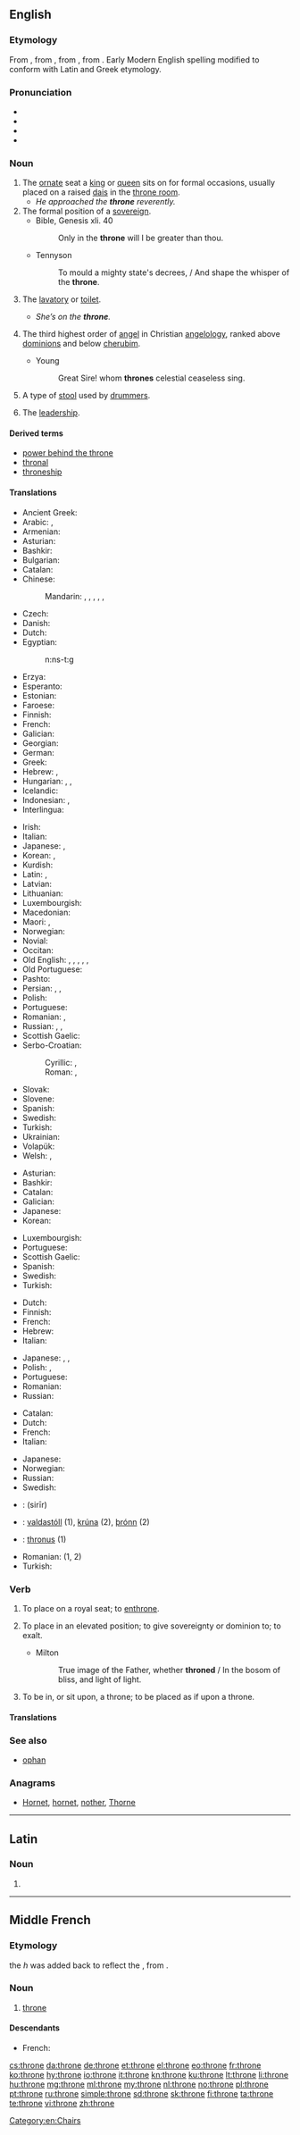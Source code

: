 {{also|Throne}}
==English==
{{wikipedia|Thrones}}

===Etymology===
From {{etyl|enm|en}} {{term|trone|lang=enm}}, from {{etyl|fro|en}} {{term|trone|lang=fro}}, from {{etyl|la|en}} {{m|la|thronus}}, from {{etyl|grc|en}} {{term|θρόνος||chair, throne|lang=grc}}. Early Modern English spelling modified to conform with Latin and Greek etymology.

===Pronunciation===
* {{IPA|/θɹəʊn/|lang=en}}
* {{audio|en-us-throne.ogg|Audio (US)|lang=en}}
* {{rhymes|əʊn|lang=en}}
* {{homophones|thrown|lang=en}}

===Noun===
{{en-noun}}

# The [[ornate]] seat a [[king]] or [[queen]] sits on for formal occasions, usually placed on a raised [[dais]] in the [[throne room]].
#* ''He approached the '''throne''' reverently.''
# The formal position of a [[sovereign]].
#* Bible, Genesis xli. 40
#*: Only in the '''throne''' will I be greater than thou.
#* Tennyson
#*: To mould a mighty state's decrees, / And shape the whisper of the '''throne'''.
# {{context|colloquial|lang=en}} The [[lavatory]] or [[toilet]].
#* ''She’s on the '''throne'''.''
# {{context|Biblical tradition|lang=en}} The third highest order of [[angel]] in Christian [[angelology]], ranked above [[dominion]]s and below [[cherub]]im.
#* Young
#*: Great Sire! whom '''thrones''' celestial ceaseless sing.
# {{context|music|lang=en}} A type of [[stool]] used by [[drummer]]s.
# {{context|figuratively|lang=en}} The [[leadership]].

====Derived terms====
* [[power behind the throne]]
* [[thronal]]
* [[throneship]]

====Translations====
{{trans-top|ornate seat}}
* Ancient Greek: {{t|grc|θρόνος|m}}
* Arabic: {{t|ar|عرش|m|tr=ʿarš|sc=Arab}}, {{t|ar|كُرْسِيّ|m|tr=kúrsiy}}
* Armenian: {{t|hy|գահ}}
* Asturian: {{t|ast|tronu|m}}
* Bashkir: {{t|ba|тәхет|tr=täxet|sc=Cyrl}}
* Bulgarian: {{t+|bg|престол|m|tr=prestól|sc=Cyrl}}
* Catalan: {{t|ca|tron|m}}
* Chinese:
*: Mandarin: {{t|cmn|寶座|sc=Hani}}, {{t+|cmn|宝座|tr=bǎozuò|sc=Hani}}, {{t+|cmn|王座|tr=wángzuò|sc=Hani}}, {{t+|cmn|御座|tr=yùzuò|sc=Hani}}, {{t+|cmn|王位|tr=wángwèi|sc=Hani}}, {{t+|cmn|皇位|tr=huángwèi|sc=Hani}}
* Czech: {{t+|cs|trůn|m}}
* Danish: {{t+|da|trone|c}}
* Dutch: {{t+|nl|troon|m}}
* Egyptian: {{t|egy|nst|sc=Egyp}}
*: <hiero>n:ns-t:g</hiero>
* Erzya: {{t|myv|инезем}}
* Esperanto: {{t+|eo|trono}}
* Estonian: {{t|et|troon}}
* Faroese: {{t|fo|tróna|f}}
* Finnish: {{t+|fi|valtaistuin}}
* French: {{t+|fr|trône|m}}
* Galician: {{t+|gl|trono|m}}
* Georgian: {{t|ka|ტახტი}}
* German: {{t+|de|Thron|m}}
* Greek: {{t+|el|θρόνος|m}}
* Hebrew: {{t+|he|כס|m|tr=kés}}, {{t|he|כִּיסֵּא מַלְכוּת|m|tr=kisé malkhút}}
* Hungarian: {{t+|hu|trón}}, {{t|hu|trónus}}, {{t|hu|trónszék}}
* Icelandic: {{t+|is|hásæti}}
* Indonesian: {{t+|id|singgasana}}, {{t+|id|tahta}}
* Interlingua: {{t|ia|throno}}
{{trans-mid}}
* Irish: {{t|ga|ríchathaoir|f}}
* Italian: {{t+|it|trono|m}}
* Japanese: {{t|ja|王座|tr=ōza}}, {{t|ja|玉座|tr=ぎょくざ, gyokuza|sc=Jpan}}
* Korean: {{t|ko|와좌|sc=Kore}}, {{t|ko|옥좌|sc=Kore}}
* Kurdish: {{t+|ku|text|m}}
* Latin: {{t|la|thronus|m}}, {{t|la|sedem|f}}
* Latvian: {{t|lv|tronis|m}}
* Lithuanian: {{t|lt|sostas|m}}
* Luxembourgish: {{t|lb|Troun|m}}
* Macedonian: {{t|mk|престол|m}}
* Maori: {{t|mi|ahurewa}}, {{t|mi|torōna}}
* Norwegian: {{t|no|trone|c}}
* Novial: {{t-needed|nov}}
* Occitan: {{t+|oc|tron|m}}
* Old English: {{t|ang|ġifstōl|m}}, {{t|ang|setl|n}}, {{t|ang|bregustol|m}}, {{t|ang|cynestol|m}}, {{t|ang|gumstol |m}}, {{t|ang|ealdorstol |m}}
* Old Portuguese: {{t|roa-opt|trõo}}
* Pashto: {{t+|ps|پلاز|m|tr=plâz|sc=ps-Arab}}
* Persian: {{t+|fa|تخت|tr=taxt|sc=fa-Arab}}, {{t+|fa|اریکه|tr=arike|sc=fa-Arab}}, {{t+|fa|سریر|tr=sarir|sc=fa-Arab}}
* Polish: {{t+|pl|tron|m}}
* Portuguese: {{t+|pt|trono|m}}
* Romanian: {{t+|ro|tron|n}}, {{t+|ro|scaun|n}}
* Russian: {{t+|ru|трон|m|tr=tron}}, {{t+|ru|престол|m|tr=prestól}}, {{t+|ru|стол|m|tr=stol}}
* Scottish Gaelic: {{t|gd|rìgh-chathair|m}}
* Serbo-Croatian:
*: Cyrillic: {{t|sh|пријестоље|m}}, {{t|sh|трон|m}}
*: Roman: {{t+|sh|prijestolje|m}}, {{t+|sh|tron|m}}
* Slovak: {{t|sk|trón|m}}
* Slovene: {{t+|sl|prestol|m}}
* Spanish: {{t+|es|trono|m}}
* Swedish: {{t+|sv|tron|c}}
* Turkish: {{t+|tr|taht}}
* Ukrainian: {{t|uk|трон|m|tr=tron|sc=Cyrl}}
* Volapük: {{t-needed|vo}}
* Welsh: {{t|cy|teyrngadair|f}}, {{t|cy|gorsedd|f}}
{{trans-bottom}}

{{trans-top|position}}
* Asturian: {{t|ast|tronu|m}}
* Bashkir: {{t|ba|тәхет|tr=täxet|sc=Cyrl}}
* Catalan: {{t|ca|tron|m}}
* Galician: {{t+|gl|trono|m}}
* Japanese: {{t|ja|王位|tr=おうい, ōi}}
* Korean: {{t|ko|왕위|sc=Kore}}
{{trans-mid}}
* Luxembourgish: {{t|lb|Troun|m}}
* Portuguese: {{t+|pt|trono|m}}
* Scottish Gaelic: {{t|gd|rìgh-chathair|m}}
* Spanish: {{t+|es|trono|m}}
* Swedish: {{t+|sv|tronen}}
* Turkish: {{t+|tr|taht}}
{{trans-bottom}}

{{trans-top|lavatory or toilet}}
* Dutch: {{t+|nl|gemak|n}}
* Finnish: {{t+|fi|valtaistuin}}
* French: {{t+|fr|trône|m}}
* Hebrew: {{t+|he|אסלה|f|tr=aslá}}
* Italian: {{t+|it|trono|m}}
{{trans-mid}}
* Japanese: {{t|ja|便器|tr=べんき, benki}}, {{t|ja|便座|tr=べんざ, benza}}, {{t+|ja|トイレ|tr=toire}}
* Polish: {{t+|pl|tron|m}}, {{t+|pl|sedes|m}}
* Portuguese: {{t+|pt|trono|m}}
* Romanian: {{t+|ro|scaun|n}}
* Russian: {{t+|ru|трон|m|tr=tron}}
{{trans-bottom}}

{{trans-top|third highest order of angel}}
* Catalan: {{t|ca|tron|m}}
* Dutch: {{t+|nl|troon|m}}
* French: {{t+|fr|trône|m}}
* Italian: {{t+|it|trono|m}}
{{trans-mid}}
* Japanese: {{t|ja|座天使|tr=ざてんし, zatenshi}}
* Norwegian: {{t|no|trone|c}}
* Russian: {{t+|ru|престол|m|tr=prestól}}
* Swedish: {{t+|sv|tron|c}}
{{trans-bottom}}

{{checktrans-top}}
* {{ttbc|ar}}: {{l|ar|سرير}} (sirīr) {{g|m}}
* {{ttbc|is}}: [[valdastóll]] {{g|m}} (1), [[krúna]] {{g|f}} (2), [[þrónn]] {{g|m}} (2)
* {{ttbc|la}}: [[thronus]] {{g|m}} (1)
{{trans-mid}}
* Romanian: {{t+check|ro|tron|n}} (1, 2)
* Turkish: {{t-check|tr|tahta}}
{{trans-bottom}}

===Verb===
{{en-verb|thron}}

# {{context|transitive|archaic|lang=en}} To place on a royal seat; to [[enthrone]].
# {{context|transitive|archaic|lang=en}} To place in an elevated position; to give sovereignty or dominion to; to exalt.
#* {{rfdate}} Milton
#*: True image of the Father, whether '''throned''' / In the bosom of bliss, and light of light.
# {{context|intransitive|archaic|lang=en}} To be in, or sit upon, a throne; to be placed as if upon a throne.

====Translations====
{{trans-see|enthrone}}

===See also===
* [[ophan]]

===Anagrams===
* [[Hornet#English|Hornet]], [[hornet#English|hornet]], [[nother#English|nother]], [[Thorne#English|Thorne]]

[[Category:en:Chairs]]

----

==Latin==

===Noun===
{{la-noun-form|throne}}

# {{inflection of|thronus||voc|s|lang=la}}

----

==Middle French==

===Etymology===
{{etyl|fro|frm}} {{term|trone|lang=fro}} the ''h'' was added back to reflect the {{etyl|la|frm}} {{term|thronus|lang=la}}, from {{etyl|grc|frm}} {{term|θρόνος||chair, throne|lang=grc}}.

===Noun===
{{frm-noun|m}}

# [[#English|throne]]

====Descendants====
* French: {{l|fr|trône}}

[[cs:throne]]
[[da:throne]]
[[de:throne]]
[[et:throne]]
[[el:throne]]
[[eo:throne]]
[[fr:throne]]
[[ko:throne]]
[[hy:throne]]
[[io:throne]]
[[it:throne]]
[[kn:throne]]
[[ku:throne]]
[[lt:throne]]
[[li:throne]]
[[hu:throne]]
[[mg:throne]]
[[ml:throne]]
[[my:throne]]
[[nl:throne]]
[[no:throne]]
[[pl:throne]]
[[pt:throne]]
[[ru:throne]]
[[simple:throne]]
[[sd:throne]]
[[sk:throne]]
[[fi:throne]]
[[ta:throne]]
[[te:throne]]
[[vi:throne]]
[[zh:throne]]